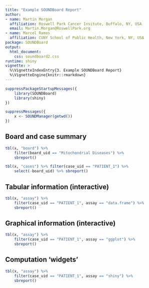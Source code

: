 ```yaml
---
title: "Example SOUNDBoard Report"
author:
- name: Martin Morgan
  affiliation: Roswell Park Cancer Insitute, Buffalo, NY, USA
  email: Martin.Morgan@RoswellPark.org
- name: Marcel Ramos
  affiliation: CUNY School of Public Health, New York, NY, USA
package: SOUNDBoard
output:
  html_document:
    css: soundboard2.css
runtime: shiny
vignette: >
  %\VignetteIndexEntry{3. Example SOUNDBoard Report}
  %\VignetteEngine{knitr::rmarkdown}
---
```


```r
suppressPackageStartupMessages({
    library(SOUNDBoard)
    library(shiny)
})

suppressMessages({
    x <- SOUNDManager(getwd())
})
```

## Board and case summary

```r
tbl(x, "board") %>% 
    filter(board_uid == "Mitochondrial Diseases") %>% 
    sbreport()

tbl(x, "cases") %>% filter(case_uid == "PATIENT_1") %>%
    select(-board_uid) %>% sbreport()
```

## Tabular information (interactive)

```r
tbl(x, "assay") %>%
    filter(case_uid == "PATIENT_1", assay == "data.frame") %>%
    sbreport()
```

## Graphical information (interactive)

```r
tbl(x, "assay") %>%
    filter(case_uid == "PATIENT_1", assay == "ggplot") %>%
    sbreport()
```

## Computation 'widgets'

```r
tbl(x, "assay") %>%
    filter(case_uid == "PATIENT_1", assay == "shiny") %>%
    sbreport()
```
